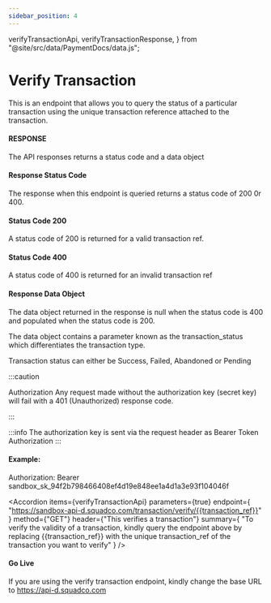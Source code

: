 ```yaml
---
sidebar_position: 4
---
```


  verifyTransactionApi,
  verifyTransactionResponse,
} from "@site/src/data/PaymentDocs/data.js";

# Verify Transaction

This is an endpoint that allows you to query the status of a particular transaction using the unique transaction reference attached to the transaction.

#### RESPONSE

The API responses returns a status code and a data object

#### Response Status Code

The response when this endpoint is queried returns a status code of 200 0r 400.

#### Status Code 200

A status code of 200 is returned for a valid transaction ref.

#### Status Code 400

A status code of 400 is returned for an invalid transaction ref

#### Response Data Object

The data object returned in the response is null when the status code is 400 and populated when the status code is 200.

The data object contains a parameter known as the transaction_status which differentiates the transaction type.

Transaction status can either be Success, Failed, Abandoned or Pending

:::caution

Authorization Any request made without the authorization key (secret key) will fail with a 401 (Unauthorized) response code.

:::

:::info
The authorization key is sent via the request header as Bearer Token Authorization
:::

#### Example:

Authorization: Bearer sandbox_sk_94f2b798466408ef4d19e848ee1a4d1a3e93f104046f

<Accordion
  items={verifyTransactionApi}
  parameters={true}
  endpoint={
    "https://sandbox-api-d.squadco.com/transaction/verify/{{transaction_ref}}"
  }
  method={"GET"}
  header={"This verifies a transaction"}
  summary={
    "To verify the validity of a transaction, kindly query the endpoint above by replacing {{transaction_ref}} with the unique transaction_ref of the transaction you want to verify"
  }
/>

<AccordionCode items={verifyTransactionResponse} />

#### Go Live

If you are using the verify transaction endpoint, kindly change the base URL to https://api-d.squadco.com
